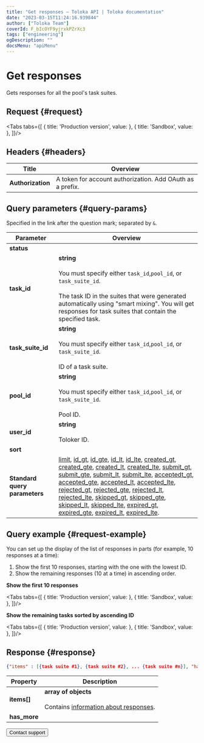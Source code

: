 ```yaml
---
title: "Get responses — Toloka API | Toloka documentation"
date: "2023-03-15T11:24:16.939844"
author: ["Toloka Team"]
coverId: F_bIcOYF9yjrxkPZrXc3
tags: ["engineering"]
ogDescription: ""
docsMenu: "apiMenu"
---
```



# Get responses

<Announce/>

Gets responses for all the pool's task suites.

## Request {#request}

<Tabs tabs={[
  { title: 'Production version', value: <ResultList1/> },
  { title: 'Sandbox', value: <ResultList2/> },
]}/>

## Headers {#headers}

Title | Overview
----- | -----
**Authorization** | A token for account authorization. Add OAuth as a prefix.

## Query parameters {#query-params}

Specified in the link after the question mark; separated by `&`.

Parameter | Overview
----- | -----
**status** | <ResultTable1/>
**task_id** | **string**<br/><br/>You must specify either `task_id`,`pool_id`, or `task_suite_id`.<br/><br/>The task ID in the suites that were generated automatically using "smart mixing". You will get responses for task suites that contain the specified task.
**task_suite_id** | **string**<br/><br/>You must specify either `task_id`,`pool_id`, or `task_suite_id`.<br/><br/>ID of a task suite.
**pool_id** | **string**<br/><br/>You must specify either `task_id`,`pool_id`, or `task_suite_id`.<br/><br/>Pool ID.
**user_id** | **string**<br/><br/>Toloker ID.
**sort** | <ResultTable2/>
**Standard query parameters** | [limit](/docs/api/standard-query-parameters#limit), [id_gt](/docs/api/standard-query-parameters#id_gt), [id_gte](/docs/api/standard-query-parameters#id_gte), [id_lt](/docs/api/standard-query-parameters#id_lt), [id_lte](/docs/api/standard-query-parameters#id_lte), [created_gt](/docs/api/standard-query-parameters#created_gt), [created_gte](/docs/api/standard-query-parameters#created_gte), [created_lt](/docs/api/standard-query-parameters#created_lt), [created_lte](/docs/api/standard-query-parameters#created_lte), [submit_gt](/docs/api/standard-query-parameters#submit_gt), [submit_gte](/docs/api/standard-query-parameters#submit_gte), [submit_lt](/docs/api/standard-query-parameters#submit_lt), [submit_lte](/docs/api/standard-query-parameters#submit_lte), [acceptedt_gt](/docs/api/standard-query-parameters#accepted_gt), [accepted_gte](/docs/api/standard-query-parameters#accepted_gte), [accepted_lt](/docs/api/standard-query-parameters#accepted_lt), [accepted_lte](/docs/api/standard-query-parameters#accepted_lte), [rejected_gt](/docs/api/standard-query-parameters#rejected_gt), [rejected_gte](/docs/api/standard-query-parameters#rejected_gte), [rejected_lt](/docs/api/standard-query-parameters#rejected_lt), [rejected_lte](/docs/api/standard-query-parameters#rejected_lte), [skipped_gt](/docs/api/standard-query-parameters#skipped_gt), [skipped_gte](/docs/api/standard-query-parameters#skipped_gte), [skipped_lt](/docs/api/standard-query-parameters#skipped_lt), [skipped_lte](/docs/api/standard-query-parameters#skipped_lte), [expired_gt](/docs/api/standard-query-parameters#expired_gt), [expired_gte](/docs/api/standard-query-parameters#expired_gte), [expired_lt](/docs/api/standard-query-parameters#expired_lt), [expired_lte](/docs/api/standard-query-parameters#expired_lte).

## Query example {#request-example}

You can set up the display of the list of responses in parts (for example, 10 responses at a time):

1. Show the first 10 responses, starting with the one with the lowest ID.
1. Show the remaining responses (10 at a time) in ascending order.

**Show the first 10 responses**

<Tabs tabs={[
  { title: 'Production version', value: <ResultList3/> },
  { title: 'Sandbox', value: <ResultList4/> },
]}/>

**Show the remaining tasks sorted by ascending ID**

<Tabs tabs={[
  { title: 'Production version', value: <ResultList5/> },
  { title: 'Sandbox', value: <ResultList6/> },
]}/>

## Response {#response}

```json
{"items" : [{task suite #1}, {task suite #2}, ... {task suite #n}], "has_more": true}
```

Property | Description
----- | -----
**items[]** | **array of objects**<br/><br/>Contains [information about responses](/docs/api/get-assignment-id).
**has_more** | <HasMore/>

<Button themeColor="light" view="default" size="l" type="link" url="/docs/guide/troubleshooting/support?form-source=api-result">Contact support</Button>
